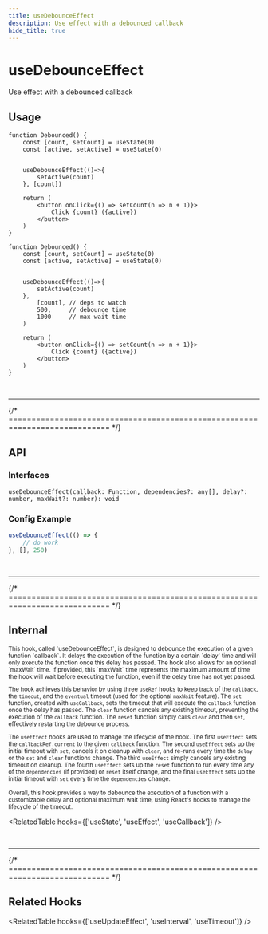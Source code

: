 ```yaml
---
title: useDebounceEffect
description: Use effect with a debounced callback
hide_title: true
---
```



<MainText>
<h1>useDebounceEffect</h1>
Use effect with a debounced callback
</MainText>






## Usage

<Tabs>

<TabItem value='simple' label='Simple'>

```tsx live
function Debounced() {
    const [count, setCount] = useState(0)
    const [active, setActive] = useState(0)


    useDebounceEffect(()=>{
        setActive(count)
    }, [count])

    return (
        <button onClick={() => setCount(n => n + 1)}>
            Click {count} ({active})
        </button>
    )
}
```

</TabItem>

<TabItem value='advanced' label='Advanced'>

```tsx live
function Debounced() {
    const [count, setCount] = useState(0)
    const [active, setActive] = useState(0)


    useDebounceEffect(()=>{
        setActive(count)
    }, 
        [count], // deps to watch
        500,     // debounce time
        1000     // max wait time
    )

    return (
        <button onClick={() => setCount(n => n + 1)}>
            Click {count} ({active})
        </button>
    )
}
```

</TabItem>




</Tabs>














<br />
<hr />
{/* ============================================================================ */}


## API 

### Interfaces
```tsx
useDebounceEffect(callback: Function, dependencies?: any[], delay?: number, maxWait?: number): void
```

### Config Example

```ts
useDebounceEffect(() => {
    // do work
}, [], 250)
```















<br />
<hr />
{/* ============================================================================ */}



## Internal


<small>
This hook, called `useDebounceEffect`, is designed to debounce the execution of a given function 
`callback`. It delays the execution of the function by a certain `delay` time and will only execute 
the function once this delay has passed. The hook also allows for an optional `maxWait` time. 
If provided, this `maxWait` time represents the maximum amount of time the hook will wait before 
executing the function, even if the delay time has not yet passed.

The hook achieves this behavior by using three `useRef` hooks to keep track of the `callback`, the 
`timeout`, and the `eventual` timeout (used for the optional `maxWait` feature). The `set` function, 
created with `useCallback`, sets the timeout that will execute the `callback` function once the 
delay has passed. The `clear` function cancels any existing timeout, preventing the execution of the 
`callback` function. The `reset` function simply calls `clear` and then `set`, effectively 
restarting the debounce process.

The `useEffect` hooks are used to manage the lifecycle of the hook. The first `useEffect` sets the 
`callbackRef.current` to the given `callback` function. The second `useEffect` sets up the initial 
timeout with `set`, cancels it on cleanup with `clear`, and re-runs every time the `delay` or the 
`set` and `clear` functions change. The third `useEffect` simply cancels any existing timeout on 
cleanup. The fourth `useEffect` sets up the `reset` function to run every time any of the 
`dependencies` (if provided) or `reset` itself change, and the final `useEffect` sets up the 
initial timeout with `set` every time the `dependencies` change.

Overall, this hook provides a way to debounce the execution of a function with a customizable 
delay and optional maximum wait time, using React's hooks to manage the lifecycle of the timeout.
</small>

<RelatedTable hooks={['useState', 'useEffect', 'useCallback']} />



<br />
<hr />
{/* ============================================================================ */}



## Related Hooks


<RelatedTable hooks={['useUpdateEffect', 'useInterval', 'useTimeout']} />


<!-- ignore-### Return Values -->
<!-- ignore-## Hook Methods -->

